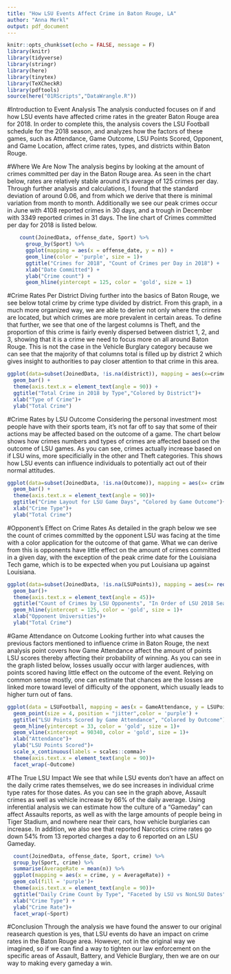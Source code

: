 ```yaml
---
title: "How LSU Events Affect Crime in Baton Rouge, LA"
author: "Anna Merkl"
output: pdf_document
---
```


```r
knitr::opts_chunk$set(echo = FALSE, message = F)
library(knitr)
library(tidyverse)
library(stringr)
library(here)
library(tinytex)
library(TeXCheckR)
library(pdftools)
source(here("01RScripts","DataWrangle.R"))
```


#Introduction to Event Analysis
The analysis conducted focuses on if and how LSU events have affected crime rates in the greater Baton Rouge area for 2018. In order to complete this, the analysis covers the LSU Football schedule for the 2018 season, and analyzes how the factors of these games, such as Attendance, Game Outcome, LSU Points Scored, Opponent, and Game Location, affect crime rates, types, and districts within Baton Rouge.

#Where We Are Now
The analysis begins by looking at the amount of crimes committed per day in the Baton Rouge area. As seen in the chart below, rates are relatively stable around it's average of 125 crimes per day. Through further analysis and calculations, I found that the standard deviation of around 0.06, and from which we derive that there is minimal variation from month to month. Additionally we see our peak crimes occur in June with 4108 reported crimes in 30 days, and a trough in December with 3349 reported crimes in 31 days. The line chart of Crimes committed per day for 2018 is listed below.

```r
    count(JoinedData, offense_date, Sport) %>%  
      group_by(Sport) %>% 
      ggplot(mapping = aes(x = offense_date, y = n)) +
      geom_line(color = 'purple', size = 1)+ 
      ggtitle("Crimes for 2018", "Count of Crimes per Day in 2018") +
      xlab("Date Committed") +
      ylab("Crime count") +
      geom_hline(yintercept = 125, color = 'gold', size = 1)
```

#Crime Rates Per District
Diving further into the basics of Baton Rouge, we see below total crime by crime type divided by district. From this graph, in a much more organized way, we are able to derive not only where the crimes are located, but which crimes are more prevalent in certain areas. To define that further, we see that one of the largest columns is Theft, and the proportion of this crime is fairly evenly dispersed between district 1, 2, and 3, showing that it is a crime we need to focus more on all around Baton Rouge. This is not the case in the Vehicle Burglary category because we can see that the majority of that columns total is filled up by district 2 which gives insight to authorities to pay closer attention to that crime in this area.
```r
ggplot(data=subset(JoinedData, !is.na(district)), mapping = aes(x=crime, fill=district)) +
  geom_bar() +
  theme(axis.text.x = element_text(angle = 90)) +
  ggtitle("Total Crime in 2018 by Type","Colored by District")+
  xlab("Type of Crime")+
  ylab("Total Crime")
```

#Crime Rates by LSU Outcome
Considering the personal investment most people have with their sports team, it's not far off to say that some of their actions may be affected based on the outcome of a game. The chart below shows how crimes numbers and types of crimes are affected based on the outcome of LSU games. As you can see, crimes actually increase based on if LSU wins, more specificially in the other and Theft categories. This shows how LSU events can influence individuals to potentially act out of their normal attitudes.

```r
ggplot(data=subset(JoinedData, !is.na(Outcome)), mapping = aes(x= crime, fill=Outcome)) +
  geom_bar() +
  theme(axis.text.x = element_text(angle = 90))+
  ggtitle("Crime Layout for LSU Game Days", "Colored by Game Outcome")+
  xlab("Crime Type")+
  ylab("Total Crime")
```

#Opponent's Effect on Crime Rates
As detailed in the graph below we see the count of crimes committed by the opponent LSU was facing at the time with a color application for the outcome of that game. What we can derive from this is opponents have little effect on the amount of crimes committed in a given day, with the exception of the peak crime date for the Louisiana Tech game, which is to be expected when you put Louisiana up against Louisiana.
```r
ggplot(data=subset(JoinedData, !is.na(LSUPoints)), mapping = aes(x= reorder(Opponent, offense_date), fill=Outcome)) +
  geom_bar()+
  theme(axis.text.x = element_text(angle = 45))+
  ggtitle("Count of Crimes by LSU Opponents", "In Order of LSU 2018 Season")+
  geom_hline(yintercept = 125, color = 'gold', size = 1)+
  xlab("Opponent Universities")+
  ylab("Total Crime")
```

#Game Attendance on Outcome
Looking further into what causes the previous factors mentioned to influence crime in Baton Rouge, the next analysis point covers how Game Attendance affect the amount of points LSU scores thereby affecting their probability of winning. As you can see in the graph listed below, losses usually occur with larger audiences, with points scored having little effect on the outcome of the event. Relying on common sense mostly, one can estimate that chances are the losses are linked more toward level of difficulty of the opponent, which usually leads to higher turn out of fans.
```r
ggplot(data = LSUFootball, mapping = aes(x = GameAttendance, y = LSUPoints)) +
  geom_point(size = 4, position = "jitter",color = 'purple') +
  ggtitle("LSU Points Scored by Game Attendance", "Colored by Outcome")+
  geom_hline(yintercept = 33, color = 'gold', size = 1)+
  geom_vline(xintercept = 90340, color = 'gold', size = 1)+
  xlab("Attendance")+
  ylab("LSU Points Scored")+
  scale_x_continuous(labels = scales::comma)+
  theme(axis.text.x = element_text(angle = 90))+
  facet_wrap(~Outcome)
```

#The True LSU Impact
We see that while LSU events don't have an affect on the daily crime rates themselves, we do see increases in individual crime type rates for those dates. As you can see in the graph above, Assault crimes as well as vehicle increase by 66% of the daily average. Using inferential analysis we can estimate how the culture of a “Gameday” can affect Assaults reports, as well as with the large amounts of people being in Tiger Stadium, and nowhere near their cars, how vehicle burglaries can increase. In addition, we also see that reported Narcotics crime rates go down 54% from 13 reported charges a day to 6 reported on an LSU Gameday. 



```r
  count(JoinedData, offense_date, Sport, crime) %>%  
  group_by(Sport, crime) %>% 
  summarise(AverageRate = mean(n)) %>% 
  ggplot(mapping = aes(x = crime, y = AverageRate)) +
  geom_col(fill = 'purple')+
  theme(axis.text.x = element_text(angle = 90))+
  ggtitle("Daily Crime Count by Type", "Faceted by LSU vs NonLSU Dates") +
  xlab("Crime Type") +
  ylab("Crime Rate")+
  facet_wrap(~Sport)
```

#Conclusion
Through the analysis we have found the answer to our original reasearch question is yes, that LSU events do have an impact on crime rates in the Baton Rouge area. However, not in the original way we imagined, so if we can find a way to tighten our law enforcement on the specific areas of Assault, Battery, and Vehicle Burglary, then we are on our way to making every gameday a win.
